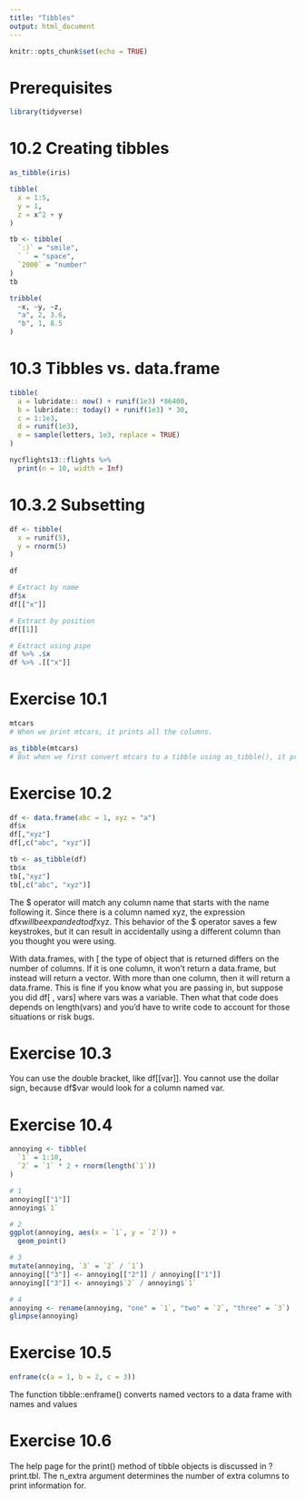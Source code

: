 ```yaml
---
title: "Tibbles"
output: html_document
---
```


```r
knitr::opts_chunk$set(echo = TRUE)
```

# Prerequisites

```r
library(tidyverse)
```


# 10.2 Creating tibbles

```r
as_tibble(iris)

tibble(
  x = 1:5,
  y = 1,
  z = x^2 + y
)

tb <- tibble(
  `:)` = "smile",
  ` ` = "space",
  `2000` = "number"
)
tb

tribble(
  ~x, ~y, ~z,
  "a", 2, 3.6,
  "b", 1, 8.5
)
```

# 10.3 Tibbles vs. data.frame

```r
tibble(
  a = lubridate:: now() + runif(1e3) *86400,
  b = lubridate:: today() + runif(1e3) * 30,
  c = 1:1e3,
  d = runif(1e3),
  e = sample(letters, 1e3, replace = TRUE)
)
```

```r
nycflights13::flights %>%
  print(n = 10, width = Inf)
```

# 10.3.2 Subsetting

```r
df <- tibble(
  x = runif(5),
  y = rnorm(5)
)

df

# Extract by name
df$x
df[["x"]]

# Extract by position
df[[1]]

# Extract using pipe
df %>% .$x
df %>% .[["x"]]
```

# Exercise 10.1

```r
mtcars
# When we print mtcars, it prints all the columns.

as_tibble(mtcars)
# But when we first convert mtcars to a tibble using as_tibble(), it prints on the first ten observations. There are also some other differences in formatting of the printed data frame.
```

# Exercise 10.2

```r
df <- data.frame(abc = 1, xyz = "a")
df$x
df[,"xyz"]
df[,c("abc", "xyz")]

tb <- as_tibble(df)
tb$x
tb[,"xyz"]
tb[,c("abc", "xyz")]
```

The $ operator will match any column name that starts with the name following it. Since there is a column named xyz, the expression df$x will be expanded to df$xyz. This behavior of the $ operator saves a few keystrokes, but it can result in accidentally using a different column than you thought you were using.

With data.frames, with [ the type of object that is returned differs on the number of columns. If it is one column, it won’t return a data.frame, but instead will return a vector. With more than one column, then it will return a data.frame. This is fine if you know what you are passing in, but suppose you did df[ , vars] where vars was a variable. Then what that code does depends on length(vars) and you’d have to write code to account for those situations or risk bugs.

# Exercise 10.3

You can use the double bracket, like df[[var]]. You cannot use the dollar sign, because df$var would look for a column named var.

# Exercise 10.4

```r
annoying <- tibble(
  `1` = 1:10,
  `2` = `1` * 2 + rnorm(length(`1`))
)

# 1
annoying[["1"]]
annoying$`1`

# 2
ggplot(annoying, aes(x = `1`, y = `2`)) +
  geom_point()

# 3
mutate(annoying, `3` = `2` / `1`)
annoying[["3"]] <- annoying[["2"]] / annoying[["1"]]
annoying[["3"]] <- annoying$`2` / annoying$`1`

# 4
annoying <- rename(annoying, "one" = `1`, "two" = `2`, "three" = `3`)
glimpse(annoying)
```

# Exercise 10.5

```r
enframe(c(a = 1, b = 2, c = 3))
```

The function tibble::enframe() converts named vectors to a data frame with names and values

# Exercise 10.6

The help page for the print() method of tibble objects is discussed in ?print.tbl. The n_extra argument determines the number of extra columns to print information for.
